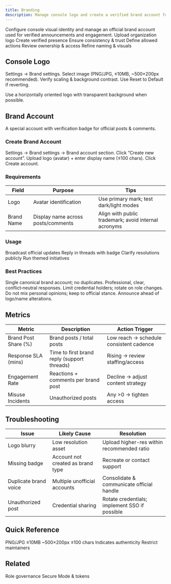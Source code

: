 ```yaml
---
title: Branding
description: Manage console logo and create a verified brand account for official communications.
---
```




<Info>
Configure console visual identity and manage an official brand account used for verified announcements and engagement.
</Info>

<CardGroup cols={3}>
  <Card title="Console Logo" icon="image">Upload organization logo</Card>
  <Card title="Brand Account" icon="badge-check">Create verified presence</Card>
  <Card title="Identity Quality" icon="shield">Ensure consistency & trust</Card>
  <Card title="Usage Policy" icon="book">Define allowed actions</Card>
  <Card title="Audit" icon="clock">Review ownership & access</Card>
  <Card title="Optimize" icon="sliders">Refine naming & visuals</Card>
</CardGroup>

## Console Logo

<Steps>
  <Step title="Navigate">Settings → Brand settings.</Step>
  <Step title="Upload">Select image (PNG/JPG, ≤10MB, ~500×200px recommended).</Step>
  <Step title="Preview">Verify scaling & background contrast.</Step>
  <Step title="Reset (Optional)">Use Reset to Default if reverting.</Step>
</Steps>

<Info>Use a horizontally oriented logo with transparent background when possible.</Info>

## Brand Account

A special account with verification badge for official posts & comments.

### Create Brand Account

<Steps>
  <Step title="Open">Settings → Brand settings → Brand account section.</Step>
  <Step title="Create">Click “Create new account”.</Step>
  <Step title="Configure">Upload logo (avatar) + enter display name (≤100 chars).</Step>
  <Step title="Confirm">Click Create account.</Step>
</Steps>

### Requirements

| Field | Purpose | Tips |
|-------|---------|------|
| Logo | Avatar identification | Use primary mark; test dark/light modes |
| Brand Name | Display name across posts/comments | Align with public trademark; avoid internal acronyms |

### Usage

<CardGroup cols={2}>
  <Card title="Announcements" icon="megaphone">Broadcast official updates</Card>
  <Card title="Engagement" icon="message-square">Reply in threads with badge</Card>
  <Card title="Support Escalation" icon="life-buoy">Clarify resolutions publicly</Card>
  <Card title="Campaigns" icon="star">Run themed initiatives</Card>
</CardGroup>

### Best Practices

<AccordionGroup>
  <Accordion title="Consistency">Single canonical brand account; no duplicates.</Accordion>
  <Accordion title="Tone">Professional, clear, conflict‑neutral responses.</Accordion>
  <Accordion title="Access Control">Limit credential holders; rotate on role changes.</Accordion>
  <Accordion title="Separation">Do not mix personal opinions; keep to official stance.</Accordion>
  <Accordion title="Brand Changes">Announce ahead of logo/name alterations.</Accordion>
</AccordionGroup>

## Metrics

| Metric | Description | Action Trigger |
|--------|-------------|----------------|
| Brand Post Share (%) | Brand posts / total posts | Low reach → schedule consistent cadence |
| Response SLA (mins) | Time to first brand reply (support threads) | Rising → review staffing/access |
| Engagement Rate | Reactions + comments per brand post | Decline → adjust content strategy |
| Misuse Incidents | Unauthorized posts | Any >0 → tighten access |

## Troubleshooting

| Issue | Likely Cause | Resolution |
|-------|--------------|-----------|
| Logo blurry | Low resolution asset | Upload higher-res within recommended ratio |
| Missing badge | Account not created as brand type | Recreate or contact support |
| Duplicate brand voice | Multiple unofficial accounts | Consolidate & communicate official handle |
| Unauthorized post | Credential sharing | Rotate credentials; implement SSO if possible |

## Quick Reference

<CardGroup cols={2}>
  <Card title="Logo" icon="image">PNG/JPG ≤10MB ~500×200px</Card>
  <Card title="Name" icon="font">≤100 chars</Card>
  <Card title="Badge" icon="badge-check">Indicates authenticity</Card>
  <Card title="Access" icon="lock">Restrict maintainers</Card>
</CardGroup>

## Related

<CardGroup cols={2}>
  <Card title="Admin Access" icon="users" href="../management/admin-access-control">Role governance</Card>
  <Card title="Security" icon="lock" href="./security">Secure Mode & tokens</Card>
</CardGroup>
